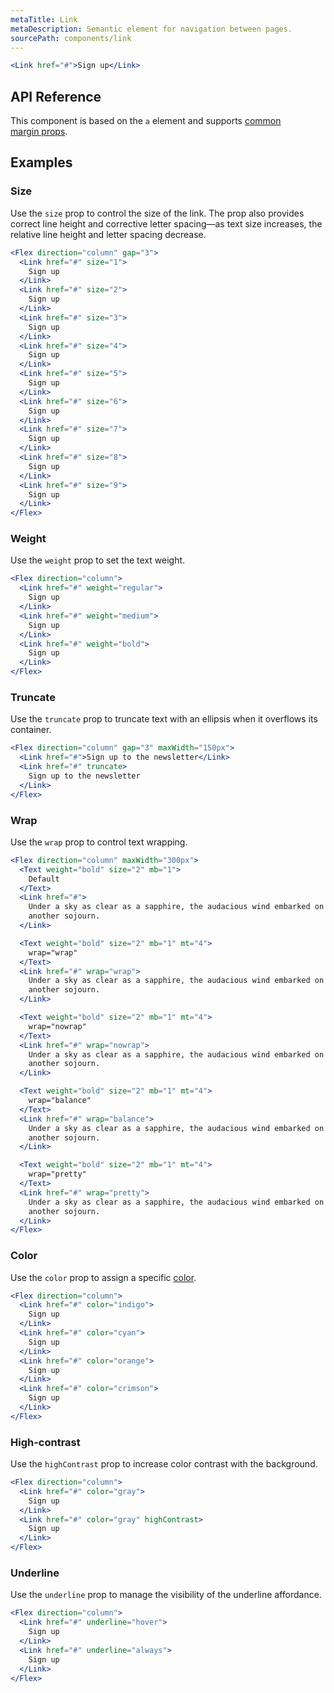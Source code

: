 ```yaml
---
metaTitle: Link
metaDescription: Semantic element for navigation between pages.
sourcePath: components/link
---
```


```jsx live=true
<Link href="#">Sign up</Link>
```

## API Reference

This component is based on the `a` element and supports [common margin props](/themes/docs/overview/layout#margin-props).

<ThemesPropsTable defs="linkPropDefs" />

## Examples

### Size

Use the `size` prop to control the size of the link. The prop also provides correct line height and corrective letter spacing—as text size increases, the relative line height and letter spacing decrease.

```jsx live=true scroll=true
<Flex direction="column" gap="3">
  <Link href="#" size="1">
    Sign up
  </Link>
  <Link href="#" size="2">
    Sign up
  </Link>
  <Link href="#" size="3">
    Sign up
  </Link>
  <Link href="#" size="4">
    Sign up
  </Link>
  <Link href="#" size="5">
    Sign up
  </Link>
  <Link href="#" size="6">
    Sign up
  </Link>
  <Link href="#" size="7">
    Sign up
  </Link>
  <Link href="#" size="8">
    Sign up
  </Link>
  <Link href="#" size="9">
    Sign up
  </Link>
</Flex>
```

### Weight

Use the `weight` prop to set the text weight.

```jsx live="true"
<Flex direction="column">
  <Link href="#" weight="regular">
    Sign up
  </Link>
  <Link href="#" weight="medium">
    Sign up
  </Link>
  <Link href="#" weight="bold">
    Sign up
  </Link>
</Flex>
```

### Truncate

Use the `truncate` prop to truncate text with an ellipsis when it overflows its container.

```jsx live=true line=3
<Flex direction="column" gap="3" maxWidth="150px">
  <Link href="#">Sign up to the newsletter</Link>
  <Link href="#" truncate>
    Sign up to the newsletter
  </Link>
</Flex>
```

### Wrap

Use the `wrap` prop to control text wrapping.

```jsx live=true line=13,21,29,37,45
<Flex direction="column" maxWidth="300px">
  <Text weight="bold" size="2" mb="1">
    Default
  </Text>
  <Link href="#">
    Under a sky as clear as a sapphire, the audacious wind embarked on yet
    another sojourn.
  </Link>

  <Text weight="bold" size="2" mb="1" mt="4">
    wrap="wrap"
  </Text>
  <Link href="#" wrap="wrap">
    Under a sky as clear as a sapphire, the audacious wind embarked on yet
    another sojourn.
  </Link>

  <Text weight="bold" size="2" mb="1" mt="4">
    wrap="nowrap"
  </Text>
  <Link href="#" wrap="nowrap">
    Under a sky as clear as a sapphire, the audacious wind embarked on yet
    another sojourn.
  </Link>

  <Text weight="bold" size="2" mb="1" mt="4">
    wrap="balance"
  </Text>
  <Link href="#" wrap="balance">
    Under a sky as clear as a sapphire, the audacious wind embarked on yet
    another sojourn.
  </Link>

  <Text weight="bold" size="2" mb="1" mt="4">
    wrap="pretty"
  </Text>
  <Link href="#" wrap="pretty">
    Under a sky as clear as a sapphire, the audacious wind embarked on yet
    another sojourn.
  </Link>
</Flex>
```

### Color

Use the `color` prop to assign a specific [color](/themes/docs/theme/color).

```jsx live=true scroll=true
<Flex direction="column">
  <Link href="#" color="indigo">
    Sign up
  </Link>
  <Link href="#" color="cyan">
    Sign up
  </Link>
  <Link href="#" color="orange">
    Sign up
  </Link>
  <Link href="#" color="crimson">
    Sign up
  </Link>
</Flex>
```

### High-contrast

Use the `highContrast` prop to increase color contrast with the background.

```jsx live=true scroll=true
<Flex direction="column">
  <Link href="#" color="gray">
    Sign up
  </Link>
  <Link href="#" color="gray" highContrast>
    Sign up
  </Link>
</Flex>
```

### Underline

Use the `underline` prop to manage the visibility of the underline affordance.

```jsx live="true" scroll=true
<Flex direction="column">
  <Link href="#" underline="hover">
    Sign up
  </Link>
  <Link href="#" underline="always">
    Sign up
  </Link>
</Flex>
```
